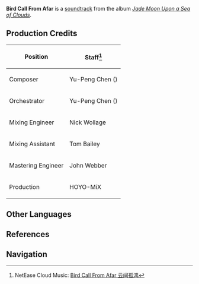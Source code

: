 {{Soundtrack Infobox
|title          =
|image          = Jade Moon Upon a Sea of Clouds.png
|album          = Jade Moon Upon a Sea of Clouds
|disc           = 2
|number         = 53
|featured       =
|featured2      =
|featured3      =
|featured_disc  =
|featured_disc2 =
|featured_disc3 =
|youtube_id     = c0jZ7sPyouE
|youtube_time   = 1582
|spotify_id     = 7dAtlQXFqb4QVjl712qVB5
|played_in      = Qingyun Peak
|during         = [[Qingyun Peak]] (Night)
|domain         =
|previous       = Moss Covered Path
|next           = Red Leaf on the Chessboard
}}
'''Bird Call From Afar''' is a [[soundtrack]] from the album ''[[Jade Moon Upon a Sea of Clouds]]''.

==Production Credits==
{| class="wikitable" style="text-align:left; height:0.5em"
! Position
! Staff<ref>NetEase Cloud Music: [https://music.163.com/#/song?id=1492275960 Bird Call From Afar 云间孤鸿]</ref>
|-
! Composer
| Yu-Peng Chen ({{zh|陈致逸}})
|-
! Orchestrator
| Yu-Peng Chen ({{zh|陈致逸}})
|-
! Mixing Engineer
| Nick Wollage
|-
! Mixing Assistant
| Tom Bailey
|-
! Mastering Engineer
| John Webber
|-
! Production
| HOYO-MiX
|}

==Other Languages==
{{Other Languages
|en      = Bird Call From Afar
|zhs     = 云间孤鸿
|zhs_rm  = Yúnjiān Gūhóng
|zht     = 雲間孤鴻
|zht_rm  = Yúnjiān Gūhóng
|zh_tl   = 
|ja      = 雲の中から雁の鳴き声
|ja_rm   = Kumo no Naka kara Gan no Nakigoe{{Assumed}}
|ja_tl   = A Goose's Honk From Within the Clouds
|tr      = 
|tr_tl   = 
|it      = 
|it_tl   = 
}}

==References==
{{Reflist}}

==Navigation==
{{Soundtrack Navbox|Jade Moon Upon a Sea of Clouds}}